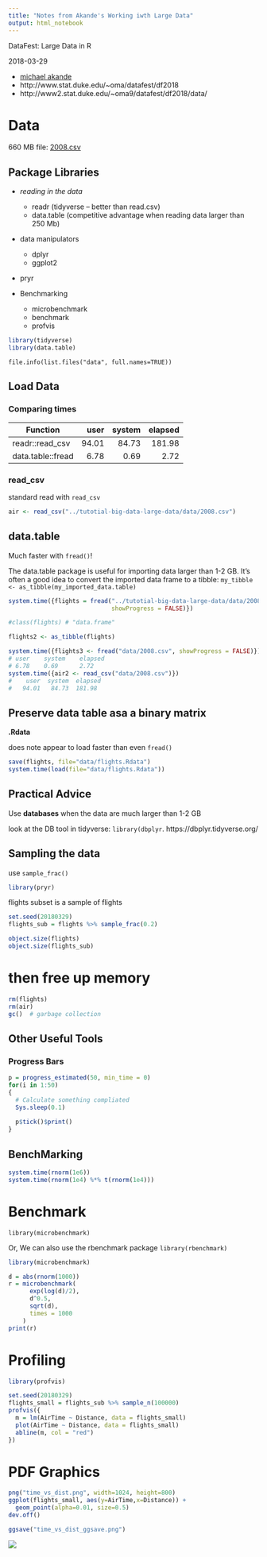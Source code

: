 ```yaml
---
title: "Notes from Akande's Working iwth Large Data"
output: html_notebook
---
```


DataFest: Large Data in R

2018-03-29

- [michael akande](https://github.com/akandelanre)
- http://www.stat.duke.edu/~oma/datafest/df2018
- http://www2.stat.duke.edu/~oma9/datafest/df2018/data/ 

# Data

660 MB file:  [2008.csv](https://gitlab.oit.duke.edu/john/tutotial-big-data-large-data/blob/master/data/2008.csv)

## Package Libraries

- *reading in the data*

    - readr (tidyverse -- better than read.csv) 
    - data.table (competitive advantage when reading data larger than 250 Mb)
    
- data manipulators

    - dplyr
    - ggplot2

 
- pryr              

- Benchmarking

    - microbenchmark
    - benchmark
    - profvis

```r
library(tidyverse)
library(data.table)
```

```{}
file.info(list.files("data", full.names=TRUE))

```



## Load Data

### Comparing times

| Function | user | system | elapsed |
| ---------|-----:|-------:|--------:|
readr::read_csv | 94.01 | 84.73 | 181.98 
data.table::fread | 6.78 | 0.69 | 2.72 

### read_csv

standard read with `read_csv`

```r
air <- read_csv("../tutotial-big-data-large-data/data/2008.csv")
```

## data.table

Much faster with `fread()`!

The data.table package is useful for importing data larger than 1-2 GB.  It's often a good idea to convert the imported data frame to a tibble:  `my_tibble <- as_tibble(my_imported_data.table)`

```r
system.time({flights = fread("../tutotial-big-data-large-data/data/2008.csv",
                             showProgress = FALSE)})

#class(flights) # "data.frame"

flights2 <- as_tibble(flights)
```






``` r
system.time({flights3 <- fread("data/2008.csv", showProgress = FALSE)})
# user    system    elapsed 
# 6.78    0.69      2.72 
system.time({air2 <- read_csv("data/2008.csv")})
#    user  system  elapsed 
#   94.01   84.73  181.98 
```



## Preserve data table asa a binary matrix

**.Rdata** 

does note appear to load faster than even `fread()`

```r
save(flights, file="data/flights.Rdata")
system.time(load(file="data/flights.Rdata"))
```

## Practical Advice

Use **databases** when the data are much larger than 1-2 GB 

look at the DB tool in tidyverse:  `library(dbplyr`.  https://dbplyr.tidyverse.org/  

## Sampling the data

use `sample_frac()`

```r
library(pryr)
```

flights subset is a sample of flights

```r
set.seed(20180329)
flights_sub = flights %>% sample_frac(0.2)
```


```r
object.size(flights)
object.size(flights_sub)
```
# then free up memory

```r
rm(flights)
rm(air)
gc()  # garbage collection
```

## Other Useful Tools

### Progress Bars

```r
p = progress_estimated(50, min_time = 0)
for(i in 1:50)
{
  # Calculate something compliated
  Sys.sleep(0.1)
  
  p$tick()$print()
}
```

## BenchMarking

```r
system.time(rnorm(1e6))
system.time(rnorm(1e4) %*% t(rnorm(1e4)))
```

# Benchmark

`library(microbenchmark)`

Or, We can also use the rbenchmark package  `library(rbenchmark)`


```r
library(microbenchmark)

d = abs(rnorm(1000))
r = microbenchmark(
      exp(log(d)/2),
      d^0.5,
      sqrt(d),
      times = 1000
    )
print(r)
```

# Profiling

```r
library(profvis)

set.seed(20180329)
flights_small = flights_sub %>% sample_n(100000)
profvis({
  m = lm(AirTime ~ Distance, data = flights_small)
  plot(AirTime ~ Distance, data = flights_small)
  abline(m, col = "red")
})
```

# PDF Graphics

```r
png("time_vs_dist.png", width=1024, height=800)
ggplot(flights_small, aes(y=AirTime,x=Distance)) +
  geom_point(alpha=0.01, size=0.5)
dev.off()
```


```r
ggsave("time_vs_dist_ggsave.png")
```

![](time_vs_dist_ggsave.png)